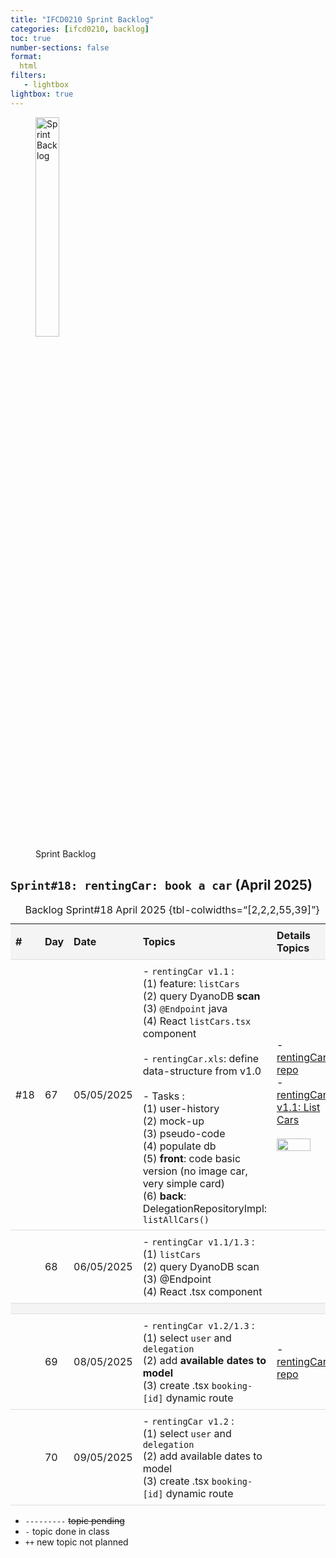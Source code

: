 ```yaml
---
title: "IFCD0210 Sprint Backlog"
categories: [ifcd0210, backlog]
toc: true
number-sections: false
format:
  html
filters:
   - lightbox
lightbox: true
---
```


<style>

.heatMap th { background:  #f4f4f4;}
tr:nth-child(3) {background-color: #f4f4f4;}
th, td {
  padding: 8px;
  text-align: left;
  border-bottom: 1px solid #ddd;
}

tr:hover {background-color:  #f4f4f4;}

</style>

![Sprint Backlog](/images/home/backlog.jpg){width="30%"}

<div class="heatMap">

::: {.column-page-right}


##  ``Sprint#18: rentingCar: book a car`` (April 2025)

| # | Day | Date | Topics |  Details Topics |
| -- | -- | -- | -- | -- |
| #18 | 67 | 05/05/2025 | - `rentingCar v1.1` : </br> (1) feature: `listCars`  </br> (2) query DyanoDB **scan**   </br> (3) `@Endpoint` java  </br> (4) React `listCars.tsx` component </br> </br> - `rentingCar.xls`: define data-structure from v1.0 </br> </br> - Tasks : </br> (1) user-history  </br> (2) mock-up </br> (3) pseudo-code  </br> (4) populate db  </br> (5) **front**: code basic version (no image car, very simple card)  </br> (6) **back**: DelegationRepositoryImpl: `listAllCars()`   |  - [rentingCar: repo](https://github.com/AlbertProfe/rentingCar){.external target='_blank'} </br>  - [rentingCar: v1.1: List Cars](https://github.com/AlbertProfe/rentingCar/blob/master/docs/5-Hilla-rentingCar-v1.1.md){.external target='_blank'} </br> </br>  ![](https://raw.githubusercontent.com/AlbertProfe/rentingCar/refs/heads/master/docs/screenshots/list-cars-to-book/2025-05-01_09-45.png){.lightbox width=80% fig-align="center"} |
| | 68 | 06/05/2025 | - `rentingCar v1.1/1.3` : </br> (1) `listCars`  </br> (2) query DyanoDB scan   </br> (3) @Endpoint   </br> (4) React .tsx component  | |
| |
| | 69 | 08/05/2025 | - `rentingCar v1.2/1.3` : </br> (1) select `user` and `delegation`  </br> (2) add **available dates to model**  </br> (3) create .tsx `booking-[id]` dynamic route </br>  |   - [rentingCar: repo](https://github.com/AlbertProfe/rentingCar){.external target='_blank'} </br>  |
| | 70 | 09/05/2025 | - `rentingCar v1.2` : </br> (1) select `user` and `delegation`  </br> (2) add available dates to model  </br> (3) create .tsx `booking-[id]` dynamic route  </br>  | |
: Backlog Sprint#18 April 2025 {tbl-colwidths="[2,2,2,55,39]"}
:::

</div>

::: {.callout-note}
- `---------` <s>topic pending</s>
- `-` topic done in class
- `++` new topic not planned
:::


